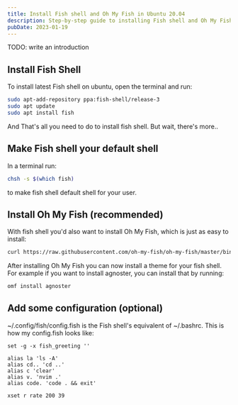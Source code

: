 ```yaml
---
title: Install Fish shell and Oh My Fish in Ubuntu 20.04
description: Step-by-step guide to installing Fish shell and Oh My Fish in Ubuntu 20.04
pubDate: 2023-01-19
---
```


TODO: write an introduction

## Install Fish Shell
To install latest Fish shell on ubuntu, open the terminal and run:
```bash
sudo apt-add-repository ppa:fish-shell/release-3
sudo apt update
sudo apt install fish
```
And That's all you need to do to install fish shell. But wait, there's more..

## Make Fish shell your default shell
In a terminal run:
```bash
chsh -s $(which fish)
```
to make fish shell default shell for your user.

## Install Oh My Fish (recommended)
With fish shell you'd also want to install Oh My Fish, which is just as easy to install:
```bash
curl https://raw.githubusercontent.com/oh-my-fish/oh-my-fish/master/bin/install | fish
```

After installing Oh My Fish you can now install a theme for your fish shell. For example if you want to install agnoster, you can install that by running:
```bash
omf install agnoster
```

## Add some configuration (optional)
~/.config/fish/config.fish is the Fish shell's equivalent of ~/.bashrc. This is how my config.fish looks like:
```fish
set -g -x fish_greeting ''

alias la 'ls -A'
alias cd.. 'cd ..'
alias c 'clear'
alias v. 'nvim .'
alias code. 'code . && exit'

xset r rate 200 39
```

